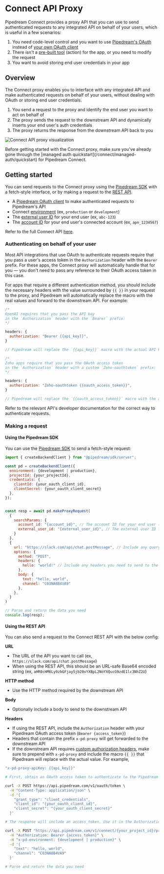 
# Connect API Proxy

Pipedream Connect provides a proxy API that you can use to send authenticated requests to any integrated API on behalf of your users, which is useful in a few scenarios:

1. You need code-level control and you want to use [Pipedream's OAuth](/connect/managed-auth/oauth-clients#using-pipedream-oauth) instead of [your own OAuth client](/connect/managed-auth/oauth-clients#using-a-custom-oauth-client)
2. There isn't a [pre-built tool](/connect/components) (action) for the app, or you need to modify the request
3. You want to avoid storing end user credentials in your app

## Overview

The Connect proxy enables you to interface with any integrated API and make authenticated requests on behalf of your users, without dealing with OAuth or storing end user credentials.

1. You send a request to the proxy and identify the end user you want to act on behalf of
2. The proxy sends the request to the downstream API and dynamically inserts your end user's auth credentials
3. The proxy returns the response from the downstream API back to you

![Connect API proxy visualization](https://res.cloudinary.com/pipedreamin/image/upload/v1738822030/pd-connect-proxy-viz_k5iksb.png)

<Callout type="info">
Before getting started with the Connect proxy, make sure you've already gone through the [managed auth quickstart](/connect/managed-auth/quickstart) for Pipedream Connect.
</Callout>

## Getting started

You can send requests to the Connect proxy using the [Pipedream SDK](/connect/sdk) with a fetch-style interface, or by making a request to the [REST API](/rest-api/connect/proxy).

- A [Pipedream OAuth client](/rest-api/auth#oauth) to make authenticated requests to Pipedream's API
- Connect [environment](/connect/environments) (ex, `production` or `development`)
- The [external user ID](/connect/api#external-users) for your end user (ex, `abc-123`)
- The [account ID](/connect/api#accounts) for your end user's connected account (ex, `apn_1234567`)

Refer to the full Connect API [here](/connect/api).

### Authenticating on behalf of your user

Most API integrations that use OAuth to authenticate requests require that you pass a user's access token in the `Authorization` header with the `Bearer` prefix. For these apps, the Connect proxy will automatically handle that for you — you don't need to pass any reference to their OAuth access token in this case.

For apps that require a different authentication method, you should include the necessary headers with the value surrounded by `{{ }}` in your request to the proxy, and Pipedream will automatically replace the macro with the real values and forward to the downstream API. For example:

```javascript
/*
OpenAI requires that you pass the API key 
in the `Authorization` header with the `Bearer` prefix:
*/

headers: {
  authorization: "Bearer {{api_key}}", 
}

// Pipedream will replace the `{{api_key}}` macro with the actual API key
```

```javascript
/*
Zoho apps require that you pass the OAuth access token
in the `Authorization` header with a custom `Zoho-oauthtoken` prefix:
*/

headers: {
  authorization: "Zoho-oauthtoken {{oauth_access_token}}", 
}

// Pipedream will replace the `{{oauth_access_token}}` macro with the actual token
```

<Callout type="info">
Refer to the relevant API's developer documentation for the correct way to authenticate requests.
</Callout>

### Making a request

#### Using the Pipedream SDK

You can use the [Pipedream SDK](https://www.npmjs.com/package/@pipedream/sdk) to send a fetch-style request:

```javascript
import { createBackendClient } from "@pipedream/sdk/server";

const pd = createBackendClient({
  environment: {development | production},
  projectId: {your_projectId},
  credentials: {
    clientId: {your_oauth_client_id},
    clientSecret: {your_oauth_client_secret}
  },
});


const resp = await pd.makeProxyRequest(
  {
    searchParams: {
      account_id: "{account_id}", // The account ID for your end user (ex, apn_1234567)
      external_user_id: "{external_user_id}", // The external user ID for your end user
    }
  },
  {
    url: "https://slack.com/api/chat.postMessage", // Include any query params you need; no need to Base64 encode the URL if using the SDK
    options: {
      method: "POST",
      headers: { 
        hello: "world!" // Include any headers you need to send to the downstream API
      },
      body: {
        text: "hello, world",
        channel: "C03NA8B4VA9"
      },
    },
  }
)

// Parse and return the data you need
console.log(resp);
```

#### Using the REST API

You can also send a request to the Connect REST API with the below config:

**URL**

- The URL of the API you want to call (ex, `https://slack.com/api/chat.postMessage`)
- When using the REST API, this should be an URL-safe Base64 encoded string (ex, `aHR0cHM6Ly9zbGFjay5jb20vYXBpL2NoYXQucG9zdE1lc3NhZ2U`)

**HTTP method**

- Use the HTTP method required by the downstream API

**Body**

- Optionally include a body to send to the downstream API

**Headers**

- If using the REST API, include the `Authorization` header with your Pipedream OAuth access token (`Bearer {access_token}`)
- Headers that contain the prefix `x-pd-proxy` will get forwarded to the downstream API
- If the downstream API requires [custom authorization headers](#authenticating-on-behalf-of-your-user), make sure to prepend with `x-pd-proxy` and include the macro `{{ }}` that Pipedream will replace with the actual value. For example,

```javascript
"x-pd-proxy-apiKey: {{api_key}}"
```

```bash
# First, obtain an OAuth access token to authenticate to the Pipedream API

curl -X POST https://api.pipedream.com/v1/oauth/token \
  -H "Content-Type: application/json" \
  -d '{
    "grant_type": "client_credentials",
    "client_id": "{your_oauth_client_id}",
    "client_secret": "{your_oauth_client_secret}"
  }'

# The response will include an access_token. Use it in the Authorization header below.

curl -X POST "https://api.pipedream.com/v1/connect/{your_project_id}/proxy/{url_safe_base64_encoded_url}?external_user_id={external_user_id}&account_id={apn_xxxxxxx}" \
  -H "Authorization: Bearer {access_token}" \
  -H "x-pd-environment: {development | production}" \
  -d '{
    "text": "hello, world",
    "channel": "C03NA8B4VA9"
  }'

# Parse and return the data you need
```